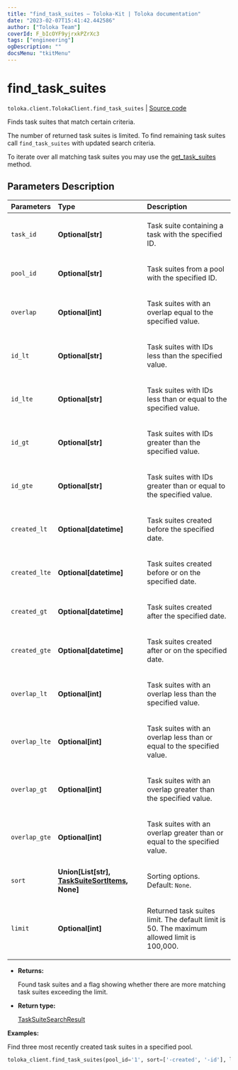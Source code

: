 ```yaml
---
title: "find_task_suites — Toloka-Kit | Toloka documentation"
date: "2023-02-07T15:41:42.442586"
author: ["Toloka Team"]
coverId: F_bIcOYF9yjrxkPZrXc3
tags: ["engineering"]
ogDescription: ""
docsMenu: "tkitMenu"
---
```


# find_task_suites
`toloka.client.TolokaClient.find_task_suites` | [Source code](https://github.com/Toloka/toloka-kit/blob/v1.1.3/src/client/__init__.py#L2593)

Finds task suites that match certain criteria.

The number of returned task suites is limited. To find remaining task suites call `find_task_suites` with updated search criteria.

To iterate over all matching task suites you may use the [get_task_suites](/docs-new/toloka-kit/reference/toloka.client.TolokaClient.get_task_suites) method.

## Parameters Description

| Parameters | Type | Description |
| :----------| :----| :-----------|
`task_id`|**Optional\[str\]**|<p>Task suite containing a task with the specified ID.</p>
`pool_id`|**Optional\[str\]**|<p>Task suites from a pool with the specified ID.</p>
`overlap`|**Optional\[int\]**|<p>Task suites with an overlap equal to the specified value.</p>
`id_lt`|**Optional\[str\]**|<p>Task suites with IDs less than the specified value.</p>
`id_lte`|**Optional\[str\]**|<p>Task suites with IDs less than or equal to the specified value.</p>
`id_gt`|**Optional\[str\]**|<p>Task suites with IDs greater than the specified value.</p>
`id_gte`|**Optional\[str\]**|<p>Task suites with IDs greater than or equal to the specified value.</p>
`created_lt`|**Optional\[datetime\]**|<p>Task suites created before the specified date.</p>
`created_lte`|**Optional\[datetime\]**|<p>Task suites created before or on the specified date.</p>
`created_gt`|**Optional\[datetime\]**|<p>Task suites created after the specified date.</p>
`created_gte`|**Optional\[datetime\]**|<p>Task suites created after or on the specified date.</p>
`overlap_lt`|**Optional\[int\]**|<p>Task suites with an overlap less than the specified value.</p>
`overlap_lte`|**Optional\[int\]**|<p>Task suites with an overlap less than or equal to the specified value.</p>
`overlap_gt`|**Optional\[int\]**|<p>Task suites with an overlap greater than the specified value.</p>
`overlap_gte`|**Optional\[int\]**|<p>Task suites with an overlap greater than or equal to the specified value.</p>
`sort`|**Union\[List\[str\], [TaskSuiteSortItems](/docs-new/toloka-kit/reference/toloka.client.search_requests.TaskSuiteSortItems), None\]**|<p>Sorting options. Default: `None`.</p>
`limit`|**Optional\[int\]**|<p>Returned task suites limit. The default limit is 50. The maximum allowed limit is 100,000.</p>

* **Returns:**

  Found task suites and a flag showing whether there are more matching task suites exceeding the limit.

* **Return type:**

  [TaskSuiteSearchResult](/docs-new/toloka-kit/reference/toloka.client.search_results.TaskSuiteSearchResult)

**Examples:**

Find three most recently created task suites in a specified pool.

```python
toloka_client.find_task_suites(pool_id='1', sort=['-created', '-id'], limit=3)
```
